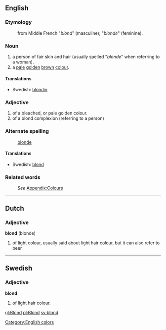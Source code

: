 ==English==

===Etymology===
: from Middle French "''blond''" (masculine); "''blonde''" (feminine).

=== Noun ===
#a person of fair skin and hair (usually spelled "''blonde''" when referring to a woman).
#a [[pale]] [[golden]] [[brown]] [[colour]].

==== Translations ====
*Swedish: [[blondin]] 

=== Adjective ===
#of a bleached, or pale golden colour.
#of a blond complexion (referring to a person)

===Alternate spelling===
:[[blonde]]

====Translations====
*Swedish: [[blond#Swedish|blond]]

===Related words===
:''See'' [[Wiktionary_Appendix:Colours|Appendix:Colours]]

----

==Dutch==

=== Adjective ===

'''blond''' (blonde)

# of light colour, usually said about light hair colour, but it can also refer to beer

----
== Swedish ==
=== Adjective ===
'''blond'''

# of light hair colour.

[[Category:English colors]]

[[gl:Blond]]
[[pl:Blond]]
[[sv:blond]]